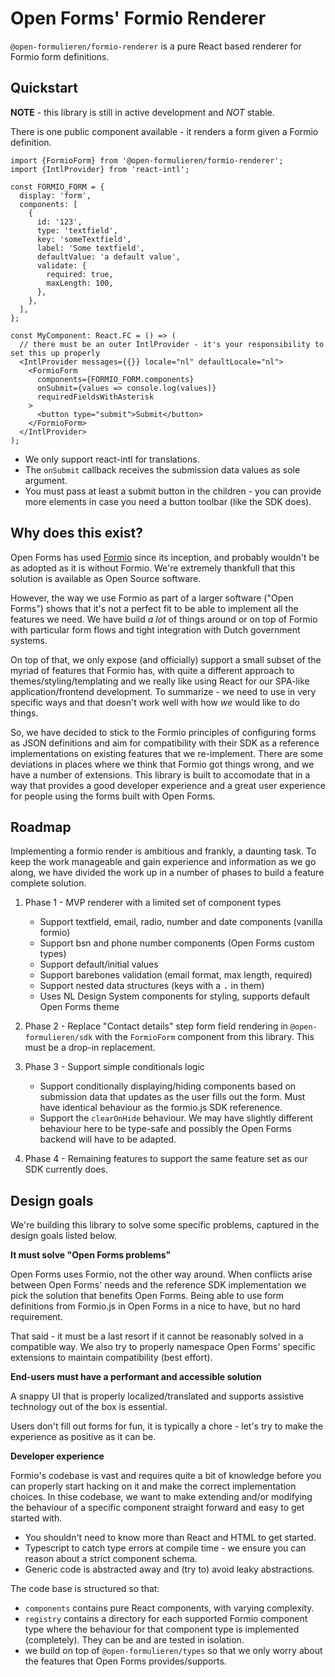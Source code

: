 
<Meta title="Introduction" />

# Open Forms' Formio Renderer

`@open-formulieren/formio-renderer` is a pure React based renderer for Formio form definitions.

## Quickstart

**NOTE** - this library is still in active development and _NOT_ stable.

There is one public component available - it renders a form given a Formio definition.

```tsx
import {FormioForm} from '@open-formulieren/formio-renderer';
import {IntlProvider} from 'react-intl';

const FORMIO_FORM = {
  display: 'form',
  components: [
    {
      id: '123',
      type: 'textfield',
      key: 'someTextfield',
      label: 'Some textfield',
      defaultValue: 'a default value',
      validate: {
        required: true,
        maxLength: 100,
      },
    },
  ],
};

const MyComponent: React.FC = () => (
  // there must be an outer IntlProvider - it's your responsibility to set this up properly
  <IntlProvider messages={{}} locale="nl" defaultLocale="nl">
    <FormioForm
      components={FORMIO_FORM.components}
      onSubmit={values => console.log(values)}
      requiredFieldsWithAsterisk
    >
      <button type="submit">Submit</button>
    </FormioForm>
  </IntlProvider>
);
```

- We only support react-intl for translations.
- The `onSubmit` callback receives the submission data values as sole argument.
- You must pass at least a submit button in the children - you can provide more elements in case you
  need a button toolbar (like the SDK does).

## Why does this exist?

Open Forms has used [Formio](https://github.com/formio/formio.js/) since its inception, and probably
wouldn't be as adopted as it is without Formio. We're extremely thankfull that this solution is
available as Open Source software.

However, the way we use Formio as part of a larger software ("Open Forms") shows that it's not a
perfect fit to be able to implement all the features we need. We have build _a lot_ of things around
or on top of Formio with particular form flows and tight integration with Dutch government systems.

On top of that, we only expose (and officially) support a small subset of the myriad of features
that Formio has, with quite a different approach to themes/styling/templating and we really like
using React for our SPA-like application/frontend development. To summarize - we need to use in very
specific ways and that doesn't work well with how _we_ would like to do things.

So, we have decided to stick to the Formio principles of configuring forms as JSON definitions and
aim for compatibility with their SDK as a reference implementations on existing features that we
re-implement. There are some deviations in places where we think that Formio got things wrong, and
we have a number of extensions. This library is built to accomodate that in a way that provides a
good developer experience and a great user experience for people using the forms built with Open
Forms.

## Roadmap

Implementing a formio render is ambitious and frankly, a daunting task. To keep the work manageable
and gain experience and information as we go along, we have divided the work up in a number of
phases to build a feature complete solution.

1. Phase 1 - MVP renderer with a limited set of component types

   - Support textfield, email, radio, number and date components (vanilla formio)
   - Support bsn and phone number components (Open Forms custom types)
   - Support default/initial values
   - Support barebones validation (email format, max length, required)
   - Support nested data structures (keys with a <kbd>.</kbd> in them)
   - Uses NL Design System components for styling, supports default Open Forms theme

2. Phase 2 - Replace "Contact details" step form field rendering in `@open-formulieren/sdk` with the
   `FormioForm` component from this library. This must be a drop-in replacement.

3. Phase 3 - Support simple conditionals logic

   - Support conditionally displaying/hiding components based on submission data that updates as the
     user fills out the form. Must have identical behaviour as the formio.js SDK referenence.
   - Support the `clearOnHide` behaviour. We may have slightly different behaviour here to be
     type-safe and possibly the Open Forms backend will have to be adapted.

4. Phase 4 - Remaining features to support the same feature set as our SDK currently does.

## Design goals

We're building this library to solve some specific problems, captured in the design goals listed
below.

**It must solve "Open Forms problems"**

Open Forms uses Formio, not the other way around. When conflicts arise between Open Forms' needs and
the reference SDK implementation we pick the solution that benefits Open Forms. Being able to use
form definitions from Formio.js in Open Forms in a nice to have, but no hard requirement.

That said - it must be a last resort if it cannot be reasonably solved in a compatible way. We also
try to properly namespace Open Forms' specific extensions to maintain compatibility (best effort).

**End-users must have a performant and accessible solution**

A snappy UI that is properly localized/translated and supports assistive technology out of the box
is essential.

Users don't fill out forms for fun, it is typically a chore - let's try to make the experience as
positive as it can be.

**Developer experience**

Formio's codebase is vast and requires quite a bit of knowledge before you can properly start
hacking on it and make the correct implementation choices. In thise codebase, we want to make
extending and/or modifying the behaviour of a specific component straight forward and easy to get
started with.

- You shouldn't need to know more than React and HTML to get started.
- Typescript to catch type errors at compile time - we ensure you can reason about a strict
  component schema.
- Generic code is abstracted away and (try to) avoid leaky abstractions.

The code base is structured so that:

- `components` contains pure React components, with varying complexity.
- `registry` contains a directory for each supported Formio component type where the behaviour for
  that component type is implemented (completely). They can be and are tested in isolation.
- we build on top of `@open-formulieren/types` so that we only worry about the features that Open
  Forms provides/supports.
